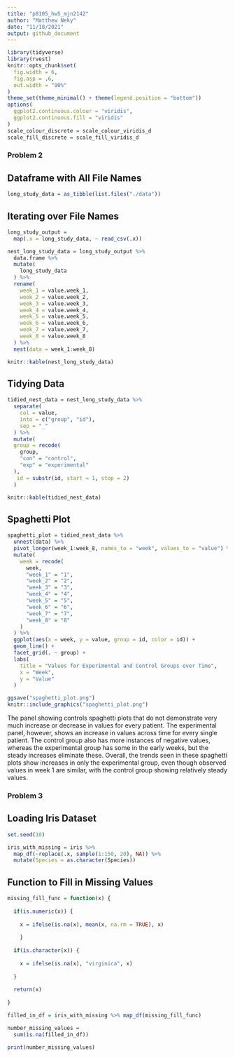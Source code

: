 ```yaml
---
title: "p8105_hw5_mjn2142"
author: "Matthew Neky"
date: "11/18/2021"
output: github_document
---
```


```r
library(tidyverse)
library(rvest)
knitr::opts_chunk$set(
  fig.width = 6,
  fig.asp = .6,
  out.width = "90%"
)
theme_set(theme_minimal() + theme(legend.position = "bottom"))
options(
  ggplot2.continuous.colour = "viridis",
  ggplot2.continuous.fill = "viridis"
)
scale_colour_discrete = scale_colour_viridis_d
scale_fill_discrete = scale_fill_viridis_d
```

### Problem 2

## Dataframe with All File Names

```r
long_study_data = as_tibble(list.files("./data"))
```

## Iterating over File Names

```r
long_study_output =
  map(.x = long_study_data, ~ read_csv(.x))

nest_long_study_data = long_study_output %>% 
  data.frame %>% 
  mutate(
    long_study_data
  ) %>% 
  rename(
    week_1 = value.week_1,
    week_2 = value.week_2,
    week_3 = value.week_3,
    week_4 = value.week_4,
    week_5 = value.week_5,
    week_6 = value.week_6,
    week_7 = value.week_7,
    week_8 = value.week_8
  ) %>% 
  nest(data = week_1:week_8)

knitr::kable(nest_long_study_data)
```

## Tidying Data

```r
tidied_nest_data = nest_long_study_data %>% 
  separate(
    col = value,
    into = c("group", "id"),
    sep = "_"
  ) %>% 
  mutate(
  group = recode(
    group,
    "con" = "control",
    "exp" = "experimental"
  ),
   id = substr(id, start = 1, stop = 2)
  )

knitr::kable(tidied_nest_data)
```

## Spaghetti Plot

```r
spaghetti_plot = tidied_nest_data %>% 
  unnest(data) %>% 
  pivot_longer(week_1:week_8, names_to = "week", values_to = "value") %>% 
  mutate(
    week = recode(
      week,
      "week_1" = "1",
      "week_2" = "2",
      "week_3" = "3",
      "week_4" = "4",
      "week_5" = "5",
      "week_6" = "6",
      "week_7" = "7",
      "week_8" = "8"
    )
  ) %>% 
  ggplot(aes(x = week, y = value, group = id, color = id)) +
  geom_line() +
  facet_grid(. ~ group) +
  labs(
    title = "Values for Experimental and Control Groups over Time",
    x = "Week",
    y = "Value"
  )

ggsave("spaghetti_plot.png")
knitr::include_graphics("spaghetti_plot.png")
```

The panel showing controls spaghetti plots that do not demonstrate very much increase or decrease in values for every patient. The experimental panel, however, shows an increase in values across time for every single patient. The control group also has more instances of negative values, whereas the experimental group has some in the early weeks, but the steady increases eliminate these. Overall, the trends seen in these spaghetti plots show increases in only the experimental group, even though observed values in week 1 are similar, with the control group showing relatively steady values.

### Problem 3

## Loading Iris Dataset

```r
set.seed(10)

iris_with_missing = iris %>% 
  map_df(~replace(.x, sample(1:150, 20), NA)) %>%
  mutate(Species = as.character(Species))
```

## Function to Fill in Missing Values

```r
missing_fill_func = function(x) {
  
  if(is.numeric(x)) {
    
    x = ifelse(is.na(x), mean(x, na.rm = TRUE), x)
    
    }
  
  if(is.character(x)) {
    
    x = ifelse(is.na(x), "virginica", x)
    
  }
  
  return(x)
  
}
```

```r
filled_in_df = iris_with_missing %>% map_df(missing_fill_func)

number_missing_values =
  sum(is.na(filled_in_df))

print(number_missing_values)
```

